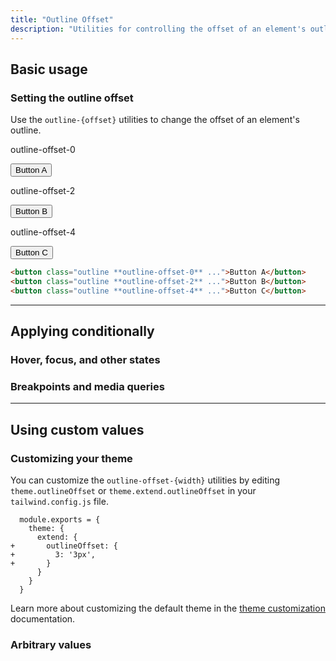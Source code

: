 ```yaml
---
title: "Outline Offset"
description: "Utilities for controlling the offset of an element's outline."
---
```




## Basic usage

### Setting the outline offset

Use the `outline-{offset}` utilities to change the offset of an element's outline.

<Example>
  <div class="grid grid-cols-1 gap-8 sm:grid-cols-3 sm:gap-4 font-bold text-white text-sm text-center">
    <div class="flex flex-col items-center shrink-0">
      <p class="font-medium text-sm text-zinc-500 font-mono text-center mb-3 dark:text-zinc-400">outline-offset-0</p>
      <button class="px-4 py-2 font-semibold text-sm bg-white text-zinc-700 border border-zinc-300 rounded-md shadow-sm outline outline-2 outline-offset-0 outline-blue-500 dark:bg-zinc-700 dark:text-zinc-200 dark:border-transparent">Button A</button>
    </div>
    <div class="flex flex-col items-center shrink-0">
      <p class="font-medium text-sm text-zinc-500 font-mono text-center mb-3 dark:text-zinc-400">outline-offset-2</p>
      <button class="px-4 py-2 font-semibold text-sm bg-white text-zinc-700 border border-zinc-300 rounded-md shadow-sm outline outline-2 outline-offset-2 outline-blue-500 dark:bg-zinc-700 dark:text-zinc-200 dark:border-transparent">Button B</button>
    </div>
    <div class="flex flex-col items-center shrink-0">
      <p class="font-medium text-sm text-zinc-500 font-mono text-center mb-3 dark:text-zinc-400">outline-offset-4</p>
      <button class="px-4 py-2 font-semibold text-sm bg-white text-zinc-700 border border-zinc-300 rounded-md shadow-sm outline outline-2 outline-offset-4 outline-blue-500 dark:bg-zinc-700 dark:text-zinc-200 dark:border-transparent">Button C</button>
    </div>
  </div>
</Example>

```html
<button class="outline **outline-offset-0** ...">Button A</button>
<button class="outline **outline-offset-2** ...">Button B</button>
<button class="outline **outline-offset-4** ...">Button C</button>
```

---

## <Heading ignore>Applying conditionally</Heading>

### <Heading ignore>Hover, focus, and other states</Heading>

<HoverFocusAndOtherStates defaultClass="outline" featuredClass="outline-offset-2" element="button" />

### <Heading ignore>Breakpoints and media queries</Heading>

<BreakpointsAndMediaQueries defaultClass="outline" featuredClass="outline-offset-2" element="button" />

---

## Using custom values

### Customizing your theme

You can customize the `outline-offset-{width}` utilities by editing `theme.outlineOffset` or `theme.extend.outlineOffset` in your `tailwind.config.js` file.

```diff-js tailwind.config.js
  module.exports = {
    theme: {
      extend: {
+       outlineOffset: {
+         3: '3px',
+       }
      }
    }
  }
```

Learn more about customizing the default theme in the [theme customization](/docs/theme#customizing-the-default-theme) documentation.

### Arbitrary values

<ArbitraryValues property="outline-offset" featuredClass="outline-offset-[3px]" element="button" />
